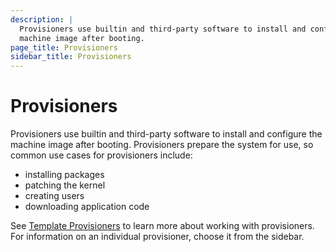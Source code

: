 ```yaml
---
description: |
  Provisioners use builtin and third-party software to install and configure the
  machine image after booting.
page_title: Provisioners
sidebar_title: Provisioners
---
```


# Provisioners

Provisioners use builtin and third-party software to install and configure the
machine image after booting. Provisioners prepare the system for use, so common
use cases for provisioners include:

- installing packages
- patching the kernel
- creating users
- downloading application code

See [Template Provisioners](/docs/templates/legacy_json_templates/provisioners) to learn more
about working with provisioners. For information on an individual provisioner,
choose it from the sidebar.

